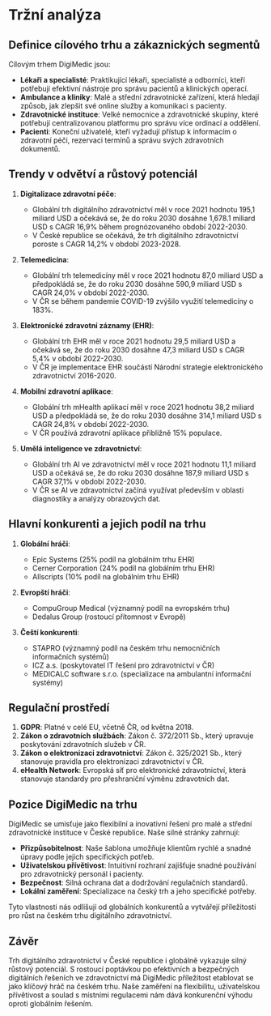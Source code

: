 # Tržní analýza

## Definice cílového trhu a zákaznických segmentů

Cílovým trhem DigiMedic jsou:

- **Lékaři a specialisté**: Praktikující lékaři, specialisté a odborníci, kteří potřebují efektivní nástroje pro správu pacientů a klinických operací.
- **Ambulance a kliniky**: Malé a střední zdravotnické zařízení, která hledají způsob, jak zlepšit své online služby a komunikaci s pacienty.
- **Zdravotnické instituce**: Velké nemocnice a zdravotnické skupiny, které potřebují centralizovanou platformu pro správu více ordinací a oddělení.
- **Pacienti**: Koneční uživatelé, kteří vyžadují přístup k informacím o zdravotní péči, rezervaci termínů a správu svých zdravotních dokumentů.

## Trendy v odvětví a růstový potenciál

1. **Digitalizace zdravotní péče**: 
   - Globální trh digitálního zdravotnictví měl v roce 2021 hodnotu 195,1 miliard USD a očekává se, že do roku 2030 dosáhne 1,678.1 miliard USD s CAGR 16,9% během prognózovaného období 2022-2030.
   - V České republice se očekává, že trh digitálního zdravotnictví poroste s CAGR 14,2% v období 2023-2028.

2. **Telemedicína**: 
   - Globální trh telemedicíny měl v roce 2021 hodnotu 87,0 miliard USD a předpokládá se, že do roku 2030 dosáhne 590,9 miliard USD s CAGR 24,0% v období 2022-2030.
   - V ČR se během pandemie COVID-19 zvýšilo využití telemedicíny o 183%.

3. **Elektronické zdravotní záznamy (EHR)**:
   - Globální trh EHR měl v roce 2021 hodnotu 29,5 miliard USD a očekává se, že do roku 2030 dosáhne 47,3 miliard USD s CAGR 5,4% v období 2022-2030.
   - V ČR je implementace EHR součástí Národní strategie elektronického zdravotnictví 2016-2020.

4. **Mobilní zdravotní aplikace**:
   - Globální trh mHealth aplikací měl v roce 2021 hodnotu 38,2 miliard USD a předpokládá se, že do roku 2030 dosáhne 314,1 miliard USD s CAGR 24,8% v období 2022-2030.
   - V ČR používá zdravotní aplikace přibližně 15% populace.

5. **Umělá inteligence ve zdravotnictví**:
   - Globální trh AI ve zdravotnictví měl v roce 2021 hodnotu 11,1 miliard USD a očekává se, že do roku 2030 dosáhne 187,9 miliard USD s CAGR 37,1% v období 2022-2030.
   - V ČR se AI ve zdravotnictví začíná využívat především v oblasti diagnostiky a analýzy obrazových dat.

## Hlavní konkurenti a jejich podíl na trhu

1. **Globální hráči**:
   - Epic Systems (25% podíl na globálním trhu EHR)
   - Cerner Corporation (24% podíl na globálním trhu EHR)
   - Allscripts (10% podíl na globálním trhu EHR)

2. **Evropští hráči**:
   - CompuGroup Medical (významný podíl na evropském trhu)
   - Dedalus Group (rostoucí přítomnost v Evropě)

3. **Čeští konkurenti**:
   - STAPRO (významný podíl na českém trhu nemocničních informačních systémů)
   - ICZ a.s. (poskytovatel IT řešení pro zdravotnictví v ČR)
   - MEDICALC software s.r.o. (specializace na ambulantní informační systémy)

## Regulační prostředí

1. **GDPR**: Platné v celé EU, včetně ČR, od května 2018.
2. **Zákon o zdravotních službách**: Zákon č. 372/2011 Sb., který upravuje poskytování zdravotních služeb v ČR.
3. **Zákon o elektronizaci zdravotnictví**: Zákon č. 325/2021 Sb., který stanovuje pravidla pro elektronizaci zdravotnictví v ČR.
4. **eHealth Network**: Evropská síť pro elektronické zdravotnictví, která stanovuje standardy pro přeshraniční výměnu zdravotních dat.

## Pozice DigiMedic na trhu

DigiMedic se umisťuje jako flexibilní a inovativní řešení pro malé a střední zdravotnické instituce v České republice. Naše silné stránky zahrnují:

- **Přizpůsobitelnost**: Naše šablona umožňuje klientům rychlé a snadné úpravy podle jejich specifických potřeb.
- **Uživatelskou přívětivost**: Intuitivní rozhraní zajišťuje snadné používání pro zdravotnický personál i pacienty.
- **Bezpečnost**: Silná ochrana dat a dodržování regulačních standardů.
- **Lokální zaměření**: Specializace na český trh a jeho specifické potřeby.

Tyto vlastnosti nás odlišují od globálních konkurentů a vytvářejí příležitosti pro růst na českém trhu digitálního zdravotnictví.

## Závěr

Trh digitálního zdravotnictví v České republice i globálně vykazuje silný růstový potenciál. S rostoucí poptávkou po efektivních a bezpečných digitálních řešeních ve zdravotnictví má DigiMedic příležitost etablovat se jako klíčový hráč na českém trhu. Naše zaměření na flexibilitu, uživatelskou přívětivost a soulad s místními regulacemi nám dává konkurenční výhodu oproti globálním řešením.
